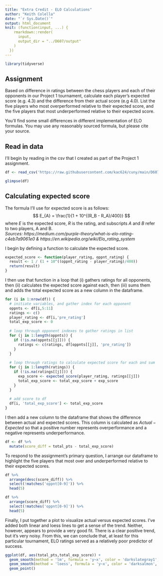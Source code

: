 ```yaml
---
title: "Extra Credit - ELO Calculations"
author: "Keith Colella"
date: "`r Sys.Date()`"
output: html_document
knit: (function(input, ...) {
    rmarkdown::render(
      input,
      output_dir = "../D607/output"
    )
  })
---
```


```r
library(tidyverse)
```

## Assignment

Based on difference in ratings between the chess players and each of their opponents in our Project 1 tournament, calculate each player’s expected score (e.g. 4.3) and the difference from their actual score (e.g 4.0). List the five players who most overperformed relative to their expected score, and the five players that most underperformed relative to their expected score.

You’ll find some small differences in different implementation of ELO formulas. You may use any reasonably sourced formula, but please cite your source.

## Read in data

I'll begin by reading in the csv that I created as part of the Project 1 assignment.

```r
df <- read_csv('https://raw.githubusercontent.com/kac624/cuny/main/D607/output/proj1_chessRatings.csv')

glimpse(df)
```

## Calculating expected score

The formula I'll use for expected score is as follows:
$$ E_{A} = \frac{1}{1 + 10^{(R_B - R_A)/400}} $$
where $E$ is the expected score, $R$ is the rating, and subscripts $A$ and $B$ refer to two players, A and B.  
*Sources: https://medium.com/purple-theory/what-is-elo-rating-c4eb7a9061e0 & https://en.wikipedia.org/wiki/Elo_rating_system*

I begin by defining a function to calculate the expected score.
```r
expected_score <- function(player_rating, oppnt_rating) {
  result <- 1 / (1 + 10^((oppnt_rating - player_rating)/400))
  return(result)
}
```

I then use that function in a loop that (i) gathers ratings for all opponents, then (ii) calculates the expected score against each, then (iii) sums them and adds the total expected score as a new column in the dataframe.
```r
for (i in 1:nrow(df)) {
  # initiate variables, and gather index for each opponent 
  oppnts <- df[i,5:11]
  ratings <- c()
  player_rating <- df[i,'pre_rating']
  total_exp_score <- 0
  
  # loop through opponent indexes to gather ratings in list
  for (j in 1:length(oppnts)) {
    if (!is.na(oppnts[[j]])) {
      ratings <- c(ratings, df[oppnts[[j]], 'pre_rating'])
    }
  }
  
  # loop through ratings to calculate expected score for each and sum
  for (j in 1:length(ratings)) {
    if (!is.na(ratings[[j]])) {
      exp_score <- expected_score(player_rating, ratings[[j]])
      total_exp_score <- total_exp_score + exp_score
    }
  }
  
  # add score to df
  df[i, 'total_exp_score'] <- total_exp_score
}
```

I then add a new column to the dataframe that shows the difference between actual and expected scores. This column is calculated as $Actual - Expected$ so that a positive number represents overperformance and a negative represents underperformance.
```r
df <- df %>%
  mutate(score_diff = total_pts - total_exp_score)
```

To respond to the assignment's primary question, I arrange our dataframe to highlight the five players that most over and underperformed relative to their expected scores.
```r
df %>%
  arrange(desc(score_diff)) %>%
  select(!matches('oppnt[0-9]')) %>%
  head(5)

df %>%
  arrange(score_diff) %>%
  select(!matches('oppnt[0-9]')) %>%
  head(5)
```

Finally, I put together a plot to visualize actual versus expected scores. I've added both linear and loess lines to get a sense of the trend. Neither, however, appears to provide a very good fit. There is a clear positive trend, but it's very noisy. From this, we can conclude that, at least for this particular tournament, ELO ratings served as a relatively poor predictor of success.
```r
ggplot(df, aes(total_pts,total_exp_score)) +
  geom_smooth(method = 'lm', formula = 'y~x', color = 'darkslategray1', alpha = 0.5) +
  geom_smooth(method = 'loess', formula = 'y~x', color = 'darksalmon', alpha = 0.5) +
  geom_point()
```

